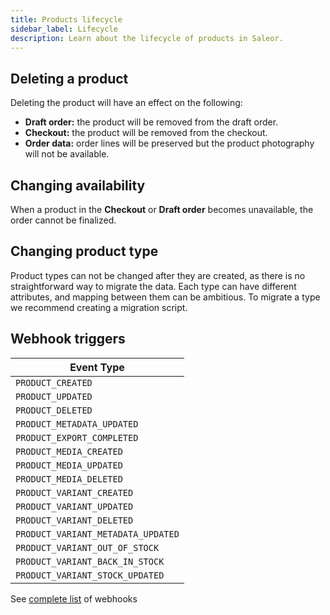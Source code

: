 ```yaml
---
title: Products lifecycle
sidebar_label: Lifecycle
description: Learn about the lifecycle of products in Saleor.
---
```


## Deleting a product

Deleting the product will have an effect on the following:

- **Draft order:** the product will be removed from the draft order.
- **Checkout:** the product will be removed from the checkout.
- **Order data:** order lines will be preserved but the product photography will not be available.

## Changing availability

When a product in the **Checkout** or **Draft order** becomes unavailable, the order cannot be finalized.

## Changing product type

Product types can not be changed after they are created, as there is no straightforward way to migrate the data. Each type can have different attributes, and mapping between them can be ambitious.
To migrate a type we recommend creating a migration script.

## Webhook triggers

| Event Type                         |
| ---------------------------------- |
| `PRODUCT_CREATED`                  |
| `PRODUCT_UPDATED`                  |
| `PRODUCT_DELETED`                  |
| `PRODUCT_METADATA_UPDATED`         |
| `PRODUCT_EXPORT_COMPLETED`         |
| `PRODUCT_MEDIA_CREATED`            |
| `PRODUCT_MEDIA_UPDATED`            |
| `PRODUCT_MEDIA_DELETED`            |
| `PRODUCT_VARIANT_CREATED`          |
| `PRODUCT_VARIANT_UPDATED`          |
| `PRODUCT_VARIANT_DELETED`          |
| `PRODUCT_VARIANT_METADATA_UPDATED` |
| `PRODUCT_VARIANT_OUT_OF_STOCK`     |
| `PRODUCT_VARIANT_BACK_IN_STOCK`    |
| `PRODUCT_VARIANT_STOCK_UPDATED`    |

See [complete list](http://localhost:3000/docs/3.x/api-reference/webhooks/enums/webhook-event-type-async-enum#values) of webhooks
